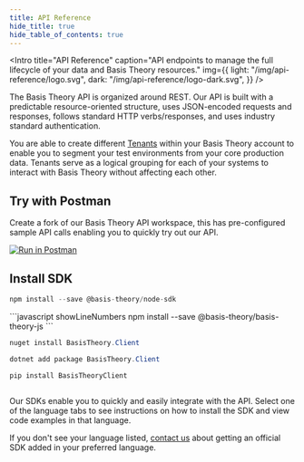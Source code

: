 ```yaml
---
title: API Reference
hide_title: true
hide_table_of_contents: true
---
```





<Intro
  title="API Reference"
  caption="API endpoints to manage the full lifecycle of your data and Basis Theory resources."
  img={{
    light: "/img/api-reference/logo.svg",
    dark: "/img/api-reference/logo-dark.svg",
  }}
/>

The Basis Theory API is organized around REST. Our API is built with a predictable resource-oriented structure, uses JSON-encoded requests and responses, follows standard HTTP verbs/responses, and uses industry standard authentication.

You are able to create different [Tenants](/docs/api/tenants) within your Basis Theory account to enable you to segment your test environments from your core production data. Tenants serve as a logical grouping for each of your systems to interact with Basis Theory without affecting each other.

## Try with Postman

Create a fork of our Basis Theory API workspace, this has pre-configured sample API calls enabling you to quickly try out our API.

[![Run in Postman](https://run.pstmn.io/button.svg)](https://app.getpostman.com/run-collection/14036973-bd016246-4d82-4753-82a0-e75a07d167c9?action=collection%2Ffork&collection-url=entityId%3D14036973-bd016246-4d82-4753-82a0-e75a07d167c9%26entityType%3Dcollection%26workspaceId%3Dcca928dd-d01d-4c7d-9002-84d5f2b33a63)

## Install SDK

<Tabs className="bt-tabs" groupId="languages">
  <TabItem value="node" label="Node">

```javascript showLineNumbers
npm install --save @basis-theory/node-sdk
```

  </TabItem>
  <TabItem value="javascript" label="JavaScript (legacy)">
```javascript showLineNumbers
npm install --save @basis-theory/basis-theory-js
```
  </TabItem>
  <TabItem value="csharp" label="C#">

```csharp showLineNumbers title="Nuget"
nuget install BasisTheory.Client
```

```csharp showLineNumbers title=".NET"
dotnet add package BasisTheory.Client
```

  </TabItem>
  <TabItem value="python" label="Python">

```python showLineNumbers
pip install BasisTheoryClient
```

  </TabItem>
  <TabItem value="go" label="Go">

```go showLineNumbers

```

  </TabItem>
</Tabs>

Our SDKs enable you to quickly and easily integrate with the API. Select one of the language tabs to see instructions on how to install the SDK and view code examples in that language.

<Alert>If you don't see your language listed, <a href="mailto:support@basistheory.com?subject=API%20SDK%20Language%20Support">contact us</a> about getting an official SDK added in your preferred language.</Alert>
